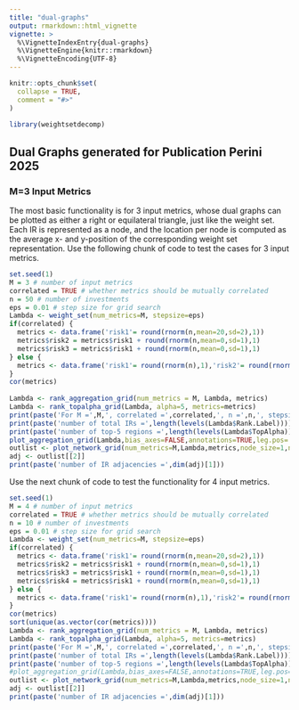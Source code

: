```yaml
---
title: "dual-graphs"
output: rmarkdown::html_vignette
vignette: >
  %\VignetteIndexEntry{dual-graphs}
  %\VignetteEngine{knitr::rmarkdown}
  %\VignetteEncoding{UTF-8}
---
```


```r
knitr::opts_chunk$set(
  collapse = TRUE,
  comment = "#>"
)
```

```r
library(weightsetdecomp)
```

## Dual Graphs generated for Publication Perini 2025


### M=3 Input Metrics

The most basic functionality is for 3 input metrics, whose dual graphs can be plotted as either a right or equilateral triangle, just like the weight set. Each IR is represented as a node, and the location per node is computed as the average x- and y-position of the corresponding weight set representation. Use the following chunk of code to test the cases for 3 input metrics. 

```r
set.seed(1)
M = 3 # number of input metrics
correlated = TRUE # whether metrics should be mutually correlated
n = 50 # number of investments
eps = 0.01 # step size for grid search
Lambda <- weight_set(num_metrics=M, stepsize=eps)
if(correlated) {
  metrics <- data.frame('risk1'= round(rnorm(n,mean=20,sd=2),1))
  metrics$risk2 = metrics$risk1 + round(rnorm(n,mean=0,sd=1),1)
  metrics$risk3 = metrics$risk1 + round(rnorm(n,mean=0,sd=1),1)
} else {
  metrics <- data.frame('risk1'= round(rnorm(n),1),'risk2'= round(rnorm(n),1),'risk3'= round(rnorm(n),1))
}
cor(metrics)
  
Lambda <- rank_aggregation_grid(num_metrics = M, Lambda, metrics)
Lambda <- rank_topalpha_grid(Lambda, alpha=5, metrics=metrics)
print(paste('For M =',M,', correlated =',correlated,', n =',n,', stepsize =',eps,':'))
print(paste('number of total IRs =',length(levels(Lambda$Rank.Label))))
print(paste('number of top-5 regions =',length(levels(Lambda$TopAlpha))))
plot_aggregation_grid(Lambda,bias_axes=FALSE,annotations=TRUE,leg.pos='none',random.color=0)
outlist <- plot_network_grid(num_metrics=M,Lambda,metrics,node_size=1,node_label=FALSE,edge_size=1,triangle="equilateral",leg.pos='none',show_bar=TRUE)
adj <- outlist[[2]]
print(paste('number of IR adjacencies =',dim(adj)[1]))
```

Use the next chunk of code to test the functionality for 4 input metrics. 

```r
set.seed(1)
M = 4 # number of input metrics
correlated = TRUE # whether metrics should be mutually correlated
n = 10 # number of investments
eps = 0.01 # step size for grid search
Lambda <- weight_set(num_metrics=M, stepsize=eps)
if(correlated) {
  metrics <- data.frame('risk1'= round(rnorm(n,mean=20,sd=2),1))
  metrics$risk2 = metrics$risk1 + round(rnorm(n,mean=0,sd=1),1)
  metrics$risk3 = metrics$risk1 + round(rnorm(n,mean=0,sd=1),1)
  metrics$risk4 = metrics$risk1 + round(rnorm(n,mean=0,sd=1),1)
} else {
  metrics <- data.frame('risk1'= round(rnorm(n),1),'risk2'= round(rnorm(n),1),'risk3'= round(rnorm(n),1),'risk4'= round(rnorm(n),1))
}
cor(metrics)
sort(unique(as.vector(cor(metrics))))  
Lambda <- rank_aggregation_grid(num_metrics = M, Lambda, metrics)
Lambda <- rank_topalpha_grid(Lambda, alpha=5, metrics=metrics)
print(paste('For M =',M,', correlated =',correlated,', n =',n,', stepsize =',eps,':'))
print(paste('number of total IRs =',length(levels(Lambda$Rank.Label))))
print(paste('number of top-5 regions =',length(levels(Lambda$TopAlpha))))
#plot_aggregation_grid(Lambda,bias_axes=FALSE,annotations=TRUE,leg.pos='none',random.color=0)
outlist <- plot_network_grid(num_metrics=M,Lambda,metrics,node_size=1,node_label=FALSE,edge_size=1,leg.pos='none',show_bar=TRUE)
adj <- outlist[[2]]
print(paste('number of IR adjacencies =',dim(adj)[1]))
```




